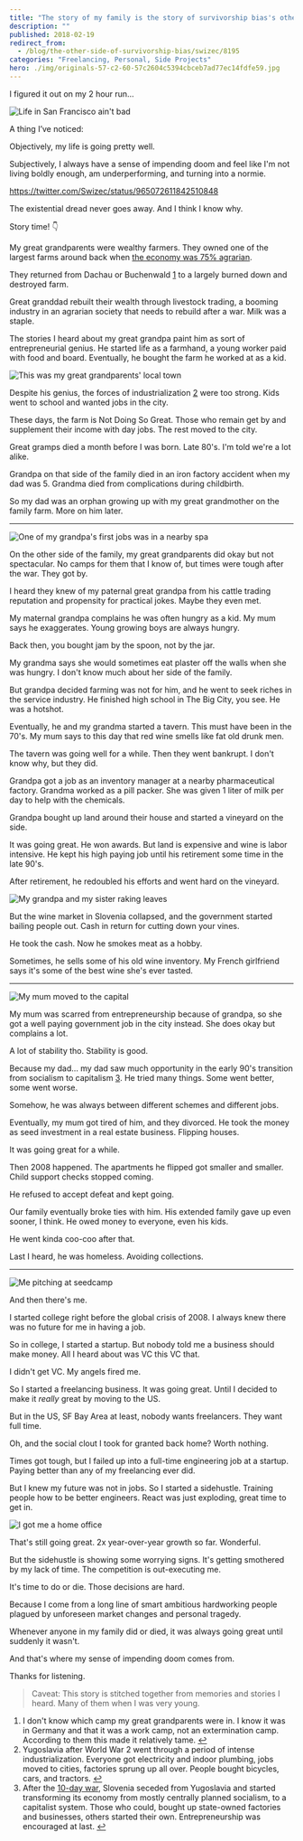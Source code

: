 ```yaml
---
title: "The story of my family is the story of survivorship bias's other side"
description: ""
published: 2018-02-19
redirect_from:
  - /blog/the-other-side-of-survivorship-bias/swizec/8195
categories: "Freelancing, Personal, Side Projects"
hero: ./img/originals-57-c2-60-57c2604c5394cbceb7ad77ec14fdfe59.jpg
---
```


I figured it out on my 2 hour run…

![Life in San Francisco ain't bad](https://scontent-sjc3-1.cdninstagram.com/vp/83b5e68b420d481323b0458af04c91ef/5B216B80/t51.2885-15/e35/27878687_956907841130931_5664501580645269504_n.jpg)

A thing I’ve noticed:

Objectively, my life is going pretty well.

Subjectively, I always have a sense of impending doom and feel like I'm not living boldly enough, am underperforming, and turning into a normie.

https://twitter.com/Swizec/status/965072611842510848

The existential dread never goes away. And I think I know why.

Story time! 👇

My great grandparents were wealthy farmers. They owned one of the largest farms around back when [the economy was 75% agrarian](https://en.wikipedia.org/wiki/Kingdom_of_Yugoslavia#Economy).

They returned from Dachau or Buchenwald [1](#fn1) to a largely burned down and destroyed farm.

Great granddad rebuilt their wealth through livestock trading, a booming industry in an agrarian society that needs to rebuild after a war. Milk was a staple.

The stories I heard about my great grandpa paint him as sort of entrepreneurial genius. He started life as a farmhand, a young worker paid with food and board. Eventually, he bought the farm he worked at as a kid.

![This was my great grandparents' local town](./img/This-was-my-great-grandparents-local-townd863af.jpeg)

Despite his genius, the forces of industrialization [2](#fn2) were too strong. Kids went to school and wanted jobs in the city.

These days, the farm is Not Doing So Great. Those who remain get by and supplement their income with day jobs. The rest moved to the city.

Great gramps died a month before I was born. Late 80's. I'm told we're a lot alike.

Grandpa on that side of the family died in an iron factory accident when my dad was 5. Grandma died from complications during childbirth.

So my dad was an orphan growing up with my great grandmother on the family farm. More on him later.

---

![One of my grandpa's first jobs was in a nearby spa](http://varnastarost.si/uploads/RTEmagicC_TST_stari_leseni_bazen_600.png.png)

On the other side of the family, my great grandparents did okay but not spectacular. No camps for them that I know of, but times were tough after the war. They got by.

I heard they knew of my paternal great grandpa from his cattle trading reputation and propensity for practical jokes. Maybe they even met.

My maternal grandpa complains he was often hungry as a kid. My mum says he exaggerates. Young growing boys are always hungry.

Back then, you bought jam by the spoon, not by the jar.

My grandma says she would sometimes eat plaster off the walls when she was hungry. I don't know much about her side of the family.

But grandpa decided farming was not for him, and he went to seek riches in the service industry. He finished high school in The Big City, you see. He was a hotshot.

Eventually, he and my grandma started a tavern. This must have been in the 70's. My mum says to this day that red wine smells like fat old drunk men.

The tavern was going well for a while. Then they went bankrupt. I don't know why, but they did.

Grandpa got a job as an inventory manager at a nearby pharmaceutical factory. Grandma worked as a pill packer. She was given 1 liter of milk per day to help with the chemicals.

Grandpa bought up land around their house and started a vineyard on the side.

It was going great. He won awards. But land is expensive and wine is labor intensive. He kept his high paying job until his retirement some time in the late 90's.

After retirement, he redoubled his efforts and went hard on the vineyard.

![My grandpa and my sister raking leaves](https://scontent-sjc3-1.cdninstagram.com/vp/b0bca11067fa4b97afdecab144f08029/5B4D673A/t51.2885-15/e15/1799704_1620500888163827_370626032_n.jpg)

But the wine market in Slovenia collapsed, and the government started bailing people out. Cash in return for cutting down your vines.

He took the cash. Now he smokes meat as a hobby.

Sometimes, he sells some of his old wine inventory. My French girlfriend says it's some of the best wine she's ever tasted.

---

![My mum moved to the capital](./img/originals-57-c2-60-57c2604c5394cbceb7ad77ec14fdfe59.jpg)

My mum was scarred from entrepreneurship because of grandpa, so she got a well paying government job in the city instead. She does okay but complains a lot.

A lot of stability tho. Stability is good.

Because my dad… my dad saw much opportunity in the early 90's transition from socialism to capitalism [3](#fn3). He tried many things. Some went better, some went worse.

Somehow, he was always between different schemes and different jobs.

Eventually, my mum got tired of him, and they divorced. He took the money as seed investment in a real estate business. Flipping houses.

It was going great for a while.

Then 2008 happened. The apartments he flipped got smaller and smaller. Child support checks stopped coming.

He refused to accept defeat and kept going.

Our family eventually broke ties with him. His extended family gave up even sooner, I think. He owed money to everyone, even his kids.

He went kinda coo-coo after that.

Last I heard, he was homeless. Avoiding collections.

---

![Me pitching at seedcamp](./img/5-4067-4422312388_f6811a34b8_z.jpg)

And then there's me.

I started college right before the global crisis of 2008. I always knew there was no future for me in having a job.

So in college, I started a startup. But nobody told me a business should make money. All I heard about was VC this VC that.

I didn't get VC. My angels fired me.

So I started a freelancing business. It was going great. Until I decided to make it _really_ great by moving to the US.

But in the US, SF Bay Area at least, nobody wants freelancers. They want full time.

Oh, and the social clout I took for granted back home? Worth nothing.

Times got tough, but I failed up into a full-time engineering job at a startup. Paying better than any of my freelancing ever did.

But I knew my future was not in jobs. So I started a sidehustle. Training people how to be better engineers. React was just exploding, great time to get in.

![I got me a home office](https://scontent-sjc3-1.cdninstagram.com/vp/5ae255f532cbab3d70c7286e6cd0f460/5B080185/t51.2885-15/e35/10899048_1679818318917842_1788738823_n.jpg)

That's still going great. 2x year-over-year growth so far. Wonderful.

But the sidehustle is showing some worrying signs. It's getting smothered by my lack of time. The competition is out-executing me.

It's time to do or die. Those decisions are hard.

Because I come from a long line of smart ambitious hardworking people plagued by unforeseen market changes and personal tragedy.

Whenever anyone in my family did or died, it was always going great until suddenly it wasn't.

And that's where my sense of impending doom comes from.

Thanks for listening.

> Caveat: This story is stitched together from memories and stories I heard. Many of them when I was very young.

1.  I don't know which camp my great grandparents were in. I know it was in Germany and that it was a work camp, not an extermination camp. According to them this made it relatively tame. [↩](#ffn1)
2.  Yugoslavia after World War 2 went through a period of intense industrialization. Everyone got electricity and indoor plumbing, jobs moved to cities, factories sprung up all over. People bought bicycles, cars, and tractors. [↩](#ffn2)
3.  After the [10-day war](https://en.wikipedia.org/wiki/Ten-Day_War), Slovenia seceded from Yugoslavia and started transforming its economy from mostly centrally planned socialism, to a capitalist system. Those who could, bought up state-owned factories and businesses, others started their own. Entrepreneurship was encouraged at last. [↩](#ffn3)
